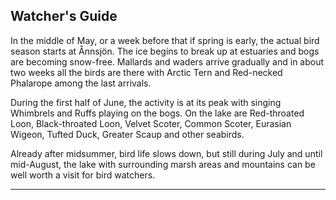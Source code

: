 
## Watcher's Guide

In the middle of May, or a week before that if spring is early, the actual bird season starts at Ånnsjön. The ice begins to break up at estuaries and bogs are becoming snow-free. Mallards and waders arrive gradually and in about two weeks all the birds are there with Arctic Tern and Red-necked Phalarope among the last arrivals.

During the first half of June, the activity is at its peak with singing Whimbrels and Ruffs playing on the bogs. On the lake are Red-throated Loon, Black-throated Loon, Velvet Scoter, Common Scoter, Eurasian Wigeon, Tufted Duck, Greater Scaup and other seabirds.

Already after midsummer, bird life slows down, but still during July and until mid-August, the lake with surrounding marsh areas and mountains can be well worth a visit for bird watchers.

---

<GuidesGrid />
